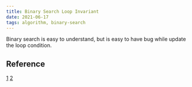 ```yaml
---
title: Binary Search Loop Invariant
date: 2021-06-17
tags: algorithm, binary-search
---
```


Binary search is easy to understand, but is easy to have bug while update the loop condition.

## Reference

[1](https://www.cs.cornell.edu/courses/JavaAndDS/files/searchBinary.pdf)
[2](https://www.thealgorists.com/Algo/BinarySearch/AdvancedBinarySearch) 
